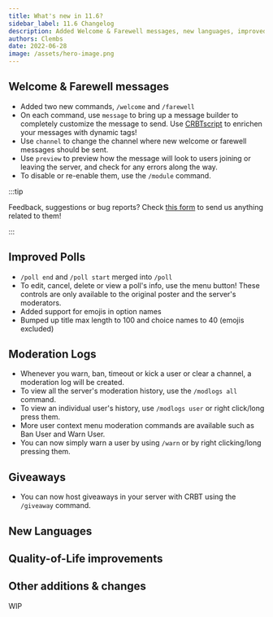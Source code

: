 ```yaml
---
title: What's new in 11.6?
sidebar_label: 11.6 Changelog
description: Added Welcome & Farewell messages, new languages, improved Polls, Moderation History, Giveaways, smarter autocomplete for dates, and more!
authors: Clembs
date: 2022-06-28
image: /assets/hero-image.png
---
```


## Welcome & Farewell messages

- Added two new commands, `/welcome` and `/farewell`
- On each command, use `message` to bring up a message builder to completely customize the message to send. Use [CRBTscript](https://crbt.app/script) to enrichen your messages with dynamic tags!
- Use `channel` to change the channel where new welcome or farewell messages should be sent.
- Use `preview` to preview how the message will look to users joining or leaving the server, and check for any errors along the way.
- To disable or re-enable them, use the `/module` command.

:::tip

Feedback, suggestions or bug reports? Check [this form](https://forms.gle/bi3v1aFGrqWakZCu8) to send us anything related to them!

:::

## Improved Polls

- `/poll end` and `/poll start` merged into `/poll`
- To edit, cancel, delete or view a poll's info, use the menu button! These controls are only available
  to the original poster and the server's moderators.
- Added support for emojis in option names
- Bumped up title max length to 100 and choice names to 40 (emojis excluded)

## Moderation Logs

- Whenever you warn, ban, timeout or kick a user or clear a channel, a moderation log will be created.
- To view all the server's moderation history,
  use the `/modlogs all` command.
- To view an individual user's history, use `/modlogs user` or right
  click/long press them.
- More user context menu moderation commands are available such as Ban User
  and Warn User.
- You can now simply warn a user by using `/warn` or by right clicking/long pressing
  them.

## Giveaways

- You can now host giveaways in your server with CRBT using the `/giveaway` command.

## New Languages

## Quality-of-Life improvements

## Other additions & changes

WIP

